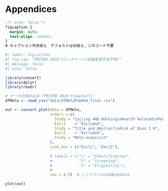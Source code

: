 # Appendices {#sec-prisma .numbered}

```css
/*| echo: false */
figcaption {
  margin: auto;
  text-align: center;
}
# キャプション中央揃え　デフォルトは右揃え，このコード不要
```


```r
#| label: fig-prisma
#| fig-cap: "PRISMA 2020フローチャート(図番変更方法不明)"
#| message: false
#| echo: false

library(consort)
library(dplyr)
library(readr)

# データの読み込み (PRISMA 2020 Flowchart)
dfMeta <- read_csv("data/dfMetaPubMed_final.csv")

out <- consort_plot(data = dfMeta,
                    orders = c(
                      Study = "Cycling AND Walking\nHealth Related\nPubMed",
                      Excl1    = "Excluded",
                      Study = "Title and Abstract\nRisk of Bias 2.0",
                      Excl2    = "Excluded",
                      Study = "Meta-anaysis\n"
                    ),
                    side_box = c("Excl1", "Excl2"),
                    
                    # labels = c("1" = "Identification",
                    #            "2" = "Screening",
                    #            "3" = "Eligibility"),
                    # 
                    cex = 0.9)  # ここでラベルの回転を試みる

plot(out)
```
